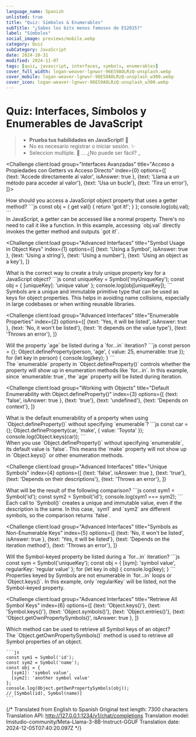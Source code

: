 ```yaml
---
language_name: Spanish
unlisted: true
title: "Quiz: Símbolos & Enumerables"
subTitle: "¿Sabes los bits menos famosos de ES2015?"
label: "Símbolos"
social_image: previews/mobile.webp
category: Quiz
subCategory: JavaScript
date: 2024-10-31
modified: 2024-11-07
tags: [quiz, javascript, interfaces, symbols, enumerables]
cover_full_width: logan-weaver-lgnwvr-96ES9AOLRzQ-unsplash.webp
cover_mobile: logan-weaver-lgnwvr-96ES9AOLRzQ-unsplash_w300.webp
cover_icon: logan-weaver-lgnwvr-96ES9AOLRzQ-unsplash_w300.webp
---
```


# Quiz: Interfaces, Símbolos y Enumerables de JavaScript

> * **Prueba tus habilidades en JavaScript!** 🚀
> * No es necesario registrar o iniciar sesión. ✨
> * Seleccion multiple. 🤖  ... ¿No puede ser fácil? _

<QuizUI>

<Challenge
  client:load
  group="Interfaces Avanzadas"
  title="Acceso a Propiedades con Getters vs Acceso Directo"
  index={0}
  options={[  
     {text: 'Accede directamente al valor', isAnswer: true }, 
     {text: 'Llama a un método para acceder al valor'}, 
     {text: 'Usa un bucle'}, 
     {text: 'Tira un error'}, 
   ]}>

  <slot name="question">
  <div className="question">
    How should you access a JavaScript object property that uses a getter method?
    ```js
    const obj = {
      get val() {
        return 'got it!';
      }
    };
    console.log(obj.val);
    ```
  </div>
  </slot>

  <slot name='hints'>
  </slot>

  <slot name='explanation'>
  <div className="explanation">
    In JavaScript, a getter can be accessed like a normal property. There's no need to call it like a function. 
    In this example, accessing `obj.val` directly invokes the getter method and outputs `got it!`.
  </div>
  </slot>

</Challenge>

<Challenge
  client:load
  group="Advanced Interfaces"
  title="Symbol Usage in Object Keys"
  index={1}
  options={[
    {text: 'Using a Symbol', isAnswer: true },
    {text: 'Using a string'},
    {text: 'Using a number'},
    {text: 'Using an object as a key'},
  ]}
>

  <slot name="question">
  <div className="question">
    What is the correct way to create a truly unique property key for a JavaScript object?
    ```js
    const uniqueKey = Symbol('myUniqueKey');
    const obj = {
      [uniqueKey]: 'unique value'
    };
    console.log(obj[uniqueKey]);
    ```
  </div>
  </slot>

  <slot name='hints'>
  </slot>

  <slot name='explanation'>
  <div className="explanation">
    Symbols are a unique and immutable primitive type that can be used as keys for object properties. This helps in avoiding name collisions, especially in large codebases or when writing reusable libraries.
  </div>
  </slot>

</Challenge>

<Challenge
  client:load
  group="Advanced Interfaces"
  title="Enumerable Properties"
  index={2}
  options={[
    {text: 'Yes, it will be listed', isAnswer: true },
    {text: 'No, it won\'t be listed'},
    {text: 'It depends on the value type'},
    {text: 'Throws an error'},
  ]}
>

  <slot name="question">
  <div className="question">
    Will the property `age` be listed during a `for...in` iteration?
    ```js
    const person = {};
    Object.defineProperty(person, 'age', {
      value: 25,
      enumerable: true
    });
    for (let key in person) {
      console.log(key);
    }
    ```
  </div>
  </slot>

  <slot name='hints'>
  </slot>

  <slot name='explanation'>
  <div className="explanation">
    The `enumerable` property in `Object.defineProperty()` controls whether the property will show up in enumeration methods like `for...in`. In this example, since `enumerable: true`, the `age` property will be listed during iteration.
  </div>
  </slot>

</Challenge>

<Challenge
  client:load
  group="Working with Objects"
  title="Default Enumerability with Object.defineProperty()"
  index={3}
  options={[
    {text: 'false', isAnswer: true },
    {text: 'true'},
    {text: 'undefined'},
    {text: 'Depends on context'},
  ]}
>

  <slot name="question">
  <div className="question">
    What is the default enumerability of a property when using `Object.defineProperty()` without specifying `enumerable`?
    ```js
    const car = {};
    Object.defineProperty(car, 'make', {
      value: 'Toyota'
    });
    console.log(Object.keys(car));
    ```
  </div>
  </slot>

  <slot name='hints'>
  </slot>

  <slot name='explanation'>
  <div className="explanation">
    When you use `Object.defineProperty()` without specifying `enumerable`, its default value is `false`. This means the `make` property will not show up in `Object.keys()` or other enumeration methods.
  </div>
  </slot>

</Challenge>

<Challenge
  client:load
  group="Advanced Interfaces"
  title="Unique Symbols"
  index={4}
  options={[
    {text: 'false', isAnswer: true },
    {text: 'true'},
    {text: 'Depends on their descriptions'},
    {text: 'Throws an error'},
  ]}
>

  <slot name="question">
  <div className="question">
    What will be the result of the following comparison?
    ```js
    const sym1 = Symbol('id');
    const sym2 = Symbol('id');
    console.log(sym1 === sym2);
    ```
  </div>
  </slot>

  <slot name='hints'>
  </slot>

  <slot name='explanation'>
  <div className="explanation">
    Each call to `Symbol()` creates a unique and immutable value, even if the description is the same. In this case, `sym1` and `sym2` are different symbols, so the comparison returns `false`.
  </div>
  </slot>

</Challenge>

<Challenge
  client:load
  group="Advanced Interfaces"
  title="Symbols as Non-Enumerable Keys"
  index={5}
  options={[
    {text: 'No, it won\'t be listed', isAnswer: true },
    {text: 'Yes, it will be listed'},
    {text: 'Depends on the iteration method'},
    {text: 'Throws an error'},
  ]}
>

  <slot name="question">
  <div className="question">
    Will the Symbol-keyed property be listed during a `for...in` iteration?
    ```js
    const sym = Symbol('uniqueKey');
    const obj = {
      [sym]: 'symbol value',
      regularKey: 'regular value'
    };
    for (let key in obj) {
      console.log(key);
    }
    ```
  </div>
  </slot>

  <slot name='hints'>
  </slot>

  <slot name='explanation'>
  <div className="explanation">
    Properties keyed by Symbols are not enumerable in `for...in` loops or `Object.keys()`. In this example, only `regularKey` will be listed, not the Symbol-keyed property.
  </div>
  </slot>

</Challenge>

<Challenge
  client:load
  group="Advanced Interfaces"
  title="Retrieve All Symbol Keys"
  index={6}
  options={[
    {text: 'Object.keys()'},
    {text: 'Symbol.keys()'},
    {text: 'Object.symbols()'},
    {text: 'Object.entries()'},
    {text: 'Object.getOwnPropertySymbols()', isAnswer: true },
  ]}
>

  <slot name="question">
  <div className="question">
    Which method can be used to retrieve all Symbol keys of an object?
  </div>
  </slot>

  <slot name='hints'>
  </slot>

  <slot name='explanation'>
  <div className="explanation">
    The `Object.getOwnPropertySymbols()` method is used to retrieve all Symbol properties of an object.

    ```js
    const sym1 = Symbol('id');
    const sym2 = Symbol('name');
    const obj = {
      [sym1]: 'symbol value',
      [sym2]: 'another symbol value'
    };
    console.log(Object.getOwnPropertySymbols(obj));
    // [Symbol(id), Symbol(name)]
    ```

  </div>
  </slot>

</Challenge>

</QuizUI>

{/*
Translated from English to Spanish
Original text length: 7300 characters
Translation API: http://127.0.0.1:1234/v1/chat/completions
Translation model: lmstudio-community/Meta-Llama-3-8B-Instruct-GGUF
Translation date: 2024-12-05T07:40:20.097Z */}


